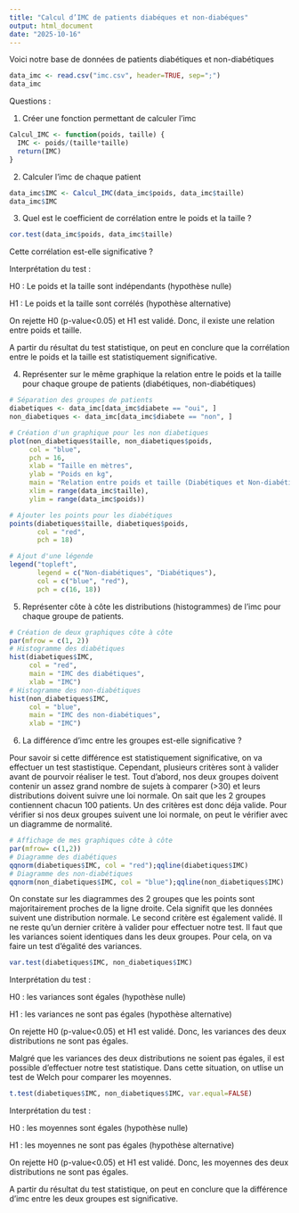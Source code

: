 ---
title: "Calcul d’IMC de patients diabéques et non-diabéques"
output: html_document
date: "2025-10-16"
---
Voici notre base de données de patients diabétiques et non-diabétiques

```{r, echo=FALSE}
data_imc <- read.csv("imc.csv", header=TRUE, sep=";")
data_imc
```

Questions : 

1) Créer une fonction permettant de calculer l’imc
```{r}
Calcul_IMC <- function(poids, taille) {
  IMC <- poids/(taille*taille)
  return(IMC)
}
```

2) Calculer l’imc de chaque patient
```{r}
data_imc$IMC <- Calcul_IMC(data_imc$poids, data_imc$taille)
data_imc$IMC
```


3) Quel est le coefficient de corrélation entre le poids et la taille ? 
```{r}
cor.test(data_imc$poids, data_imc$taille)
```

Cette corrélation est-elle significative ?

Interprétation du test : 

H0 : Le poids et la taille sont indépendants (hypothèse nulle) 

H1 : Le poids et la taille sont corrélés (hypothèse alternative) 

On rejette H0 (p-value<0.05) et H1 est validé. Donc, il existe une relation entre poids et taille.

A partir du résultat du test statistique, on peut en conclure que la corrélation entre le poids et la taille est statistiquement significative.

4) Représenter sur le même graphique la relation entre le poids et la taille pour chaque groupe de patients (diabétiques, non-diabétiques)

```{r, echo=FALSE}
# Séparation des groupes de patients
diabetiques <- data_imc[data_imc$diabete == "oui", ]
non_diabetiques <- data_imc[data_imc$diabete == "non", ]

# Création d'un graphique pour les non diabetiques
plot(non_diabetiques$taille, non_diabetiques$poids, 
     col = "blue", 
     pch = 16,  
     xlab = "Taille en mètres", 
     ylab = "Poids en kg", 
     main = "Relation entre poids et taille (Diabétiques et Non-diabétiques)",
     xlim = range(data_imc$taille), 
     ylim = range(data_imc$poids))

# Ajouter les points pour les diabétiques
points(diabetiques$taille, diabetiques$poids, 
       col = "red", 
       pch = 18)  

# Ajout d'une légende
legend("topleft", 
       legend = c("Non-diabétiques", "Diabétiques"), 
       col = c("blue", "red"), 
       pch = c(16, 18))
```

5) Représenter côte à côte les distributions (histogrammes) de l’imc pour chaque groupe de patients. 

```{r}
# Création de deux graphiques côte à côte
par(mfrow = c(1, 2))  
# Histogramme des diabétiques
hist(diabetiques$IMC, 
     col = "red", 
     main = "IMC des diabétiques", 
     xlab = "IMC")
# Histogramme des non-diabétiques
hist(non_diabetiques$IMC, 
     col = "blue", 
     main = "IMC des non-diabétiques", 
     xlab = "IMC")
```

6) La différence d’imc entre les groupes est-elle significative ?

Pour savoir si cette différence est statistiquement significative, on va effectuer un test stastistique. Cependant, plusieurs critères sont à valider avant de pourvoir réaliser le test. Tout d'abord, nos deux groupes doivent contenir un assez grand nombre de sujets à comparer (>30) et leurs distributions doivent suivre une loi normale. On sait que les 2 groupes contiennent chacun 100 patients. Un des critères est donc déja valide. Pour vérifier si nos deux groupes suivent une loi normale, on peut le vérifier avec un diagramme de normalité.

```{r}
# Affichage de mes graphiques côte à côte
par(mfrow= c(1,2))
# Diagramme des diabétiques
qqnorm(diabetiques$IMC, col = "red");qqline(diabetiques$IMC)
# Diagramme des non-diabétiques
qqnorm(non_diabetiques$IMC, col = "blue");qqline(non_diabetiques$IMC)
```

On constate sur les diagrammes des 2 groupes que les points sont majoritairement proches de la ligne droite. Cela signifit que les données suivent une distribution normale. Le second critère est également validé. Il ne reste qu'un dernier critère à valider pour effectuer notre test. Il faut que les variances soient identiques dans les deux groupes. Pour cela, on va faire un test d'égalité des variances.

```{r}
var.test(diabetiques$IMC, non_diabetiques$IMC)
```

Interprétation du test : 

H0 : les variances sont égales (hypothèse nulle) 

H1 : les variances ne sont pas égales (hypothèse alternative) 

On rejette H0 (p-value<0.05) et H1 est validé. Donc, les variances des deux distributions ne sont pas égales.

Malgré que les variances des deux distributions ne soient pas égales, il est possible d'effectuer notre test statistique. Dans cette situation, on utlise un test de Welch pour comparer les moyennes.
```{r}
t.test(diabetiques$IMC, non_diabetiques$IMC, var.equal=FALSE)
```

Interprétation du test : 

H0 : les moyennes sont égales (hypothèse nulle) 

H1 : les moyennes ne sont pas égales (hypothèse alternative) 

On rejette H0 (p-value<0.05) et H1 est validé. Donc, les moyennes des deux distributions ne sont pas égales.

A partir du résultat du test statistique, on peut en conclure que la différence d'imc entre les deux groupes est significative.
